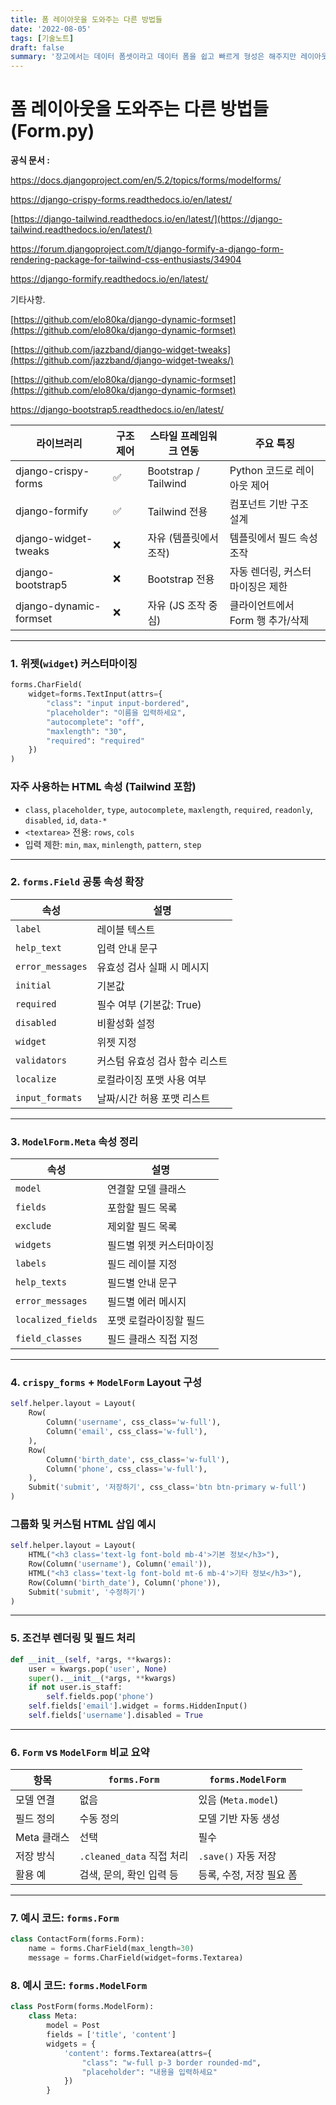 ```yaml
---
title: 폼 레이아웃을 도와주는 다른 방법들
date: '2022-08-05'
tags: [기술노트]
draft: false
summary: '장고에서는 데이터 폼셋이라고 데이터 폼을 쉽고 빠르게 형성은 해주지만 레이아웃에 대한 배치를 도울 뿐 커스텀은 js 나 jtree 기반의 커스텀을 통해 구조화 해야한다.'
---
```


# 폼 레이아웃을 도와주는 다른 방법들(Form.py)

**공식 문서 :**

https://docs.djangoproject.com/en/5.2/topics/forms/modelforms/

https://django-crispy-forms.readthedocs.io/en/latest/

[https://django-tailwind.readthedocs.io/en/latest/](https://django-tailwind.readthedocs.io/en/latest/)

https://forum.djangoproject.com/t/django-formify-a-django-form-rendering-package-for-tailwind-css-enthusiasts/34904

https://django-formify.readthedocs.io/en/latest/

기타사항.

[https://github.com/elo80ka/django-dynamic-formset](https://github.com/elo80ka/django-dynamic-formset)

[https://github.com/jazzband/django-widget-tweaks](https://github.com/jazzband/django-widget-tweaks/)

[https://github.com/elo80ka/django-dynamic-formset](https://github.com/elo80ka/django-dynamic-formset)

https://django-bootstrap5.readthedocs.io/en/latest/

| 라이브러리 | 구조 제어 | 스타일 프레임워크 연동 | 주요 특징 |
| --- | --- | --- | --- |
| django-crispy-forms | ✅ | Bootstrap / Tailwind | Python 코드로 레이아웃 제어 |
| django-formify | ✅ | Tailwind 전용 | 컴포넌트 기반 구조 설계 |
| django-widget-tweaks | ❌ | 자유 (템플릿에서 조작) | 템플릿에서 필드 속성 조작 |
| django-bootstrap5 | ❌ | Bootstrap 전용 | 자동 렌더링, 커스터마이징은 제한 |
| django-dynamic-formset | ❌ | 자유 (JS 조작 중심) | 클라이언트에서 Form 행 추가/삭제 |

---

### 1. 위젯(`widget`) 커스터마이징

```python
forms.CharField(
    widget=forms.TextInput(attrs={
        "class": "input input-bordered",
        "placeholder": "이름을 입력하세요",
        "autocomplete": "off",
        "maxlength": "30",
        "required": "required"
    })
)

```

### 자주 사용하는 HTML 속성 (Tailwind 포함)

- `class`, `placeholder`, `type`, `autocomplete`, `maxlength`, `required`, `readonly`, `disabled`, `id`, `data-*`
- `<textarea>` 전용: `rows`, `cols`
- 입력 제한: `min`, `max`, `minlength`, `pattern`, `step`

---

### 2. `forms.Field` 공통 속성 확장

| 속성 | 설명 |
| --- | --- |
| `label` | 레이블 텍스트 |
| `help_text` | 입력 안내 문구 |
| `error_messages` | 유효성 검사 실패 시 메시지 |
| `initial` | 기본값 |
| `required` | 필수 여부 (기본값: True) |
| `disabled` | 비활성화 설정 |
| `widget` | 위젯 지정 |
| `validators` | 커스텀 유효성 검사 함수 리스트 |
| `localize` | 로컬라이징 포맷 사용 여부 |
| `input_formats` | 날짜/시간 허용 포맷 리스트 |

---

### 3. `ModelForm.Meta` 속성 정리

| 속성 | 설명 |
| --- | --- |
| `model` | 연결할 모델 클래스 |
| `fields` | 포함할 필드 목록 |
| `exclude` | 제외할 필드 목록 |
| `widgets` | 필드별 위젯 커스터마이징 |
| `labels` | 필드 레이블 지정 |
| `help_texts` | 필드별 안내 문구 |
| `error_messages` | 필드별 에러 메시지 |
| `localized_fields` | 포맷 로컬라이징할 필드 |
| `field_classes` | 필드 클래스 직접 지정 |

---

### 4. `crispy_forms` + `ModelForm` Layout 구성

```python
self.helper.layout = Layout(
    Row(
        Column('username', css_class='w-full'),
        Column('email', css_class='w-full'),
    ),
    Row(
        Column('birth_date', css_class='w-full'),
        Column('phone', css_class='w-full'),
    ),
    Submit('submit', '저장하기', css_class='btn btn-primary w-full')
)

```

### 그룹화 및 커스텀 HTML 삽입 예시

```python
self.helper.layout = Layout(
    HTML("<h3 class='text-lg font-bold mb-4'>기본 정보</h3>"),
    Row(Column('username'), Column('email')),
    HTML("<h3 class='text-lg font-bold mt-6 mb-4'>기타 정보</h3>"),
    Row(Column('birth_date'), Column('phone')),
    Submit('submit', '수정하기')
)

```

---

### 5. 조건부 렌더링 및 필드 처리

```python
def __init__(self, *args, **kwargs):
    user = kwargs.pop('user', None)
    super().__init__(*args, **kwargs)
    if not user.is_staff:
        self.fields.pop('phone')
    self.fields['email'].widget = forms.HiddenInput()
    self.fields['username'].disabled = True

```

---

### 6. `Form` vs `ModelForm` 비교 요약

| 항목 | `forms.Form` | `forms.ModelForm` |
| --- | --- | --- |
| 모델 연결 | 없음 | 있음 (`Meta.model`) |
| 필드 정의 | 수동 정의 | 모델 기반 자동 생성 |
| Meta 클래스 | 선택 | 필수 |
| 저장 방식 | `.cleaned_data` 직접 처리 | `.save()` 자동 저장 |
| 활용 예 | 검색, 문의, 확인 입력 등 | 등록, 수정, 저장 필요 폼 |

---

### 7. 예시 코드: `forms.Form`

```python
class ContactForm(forms.Form):
    name = forms.CharField(max_length=30)
    message = forms.CharField(widget=forms.Textarea)

```

### 8. 예시 코드: `forms.ModelForm`

```python
class PostForm(forms.ModelForm):
    class Meta:
        model = Post
        fields = ['title', 'content']
        widgets = {
            'content': forms.Textarea(attrs={
                "class": "w-full p-3 border rounded-md",
                "placeholder": "내용을 입력하세요"
            })
        }

```